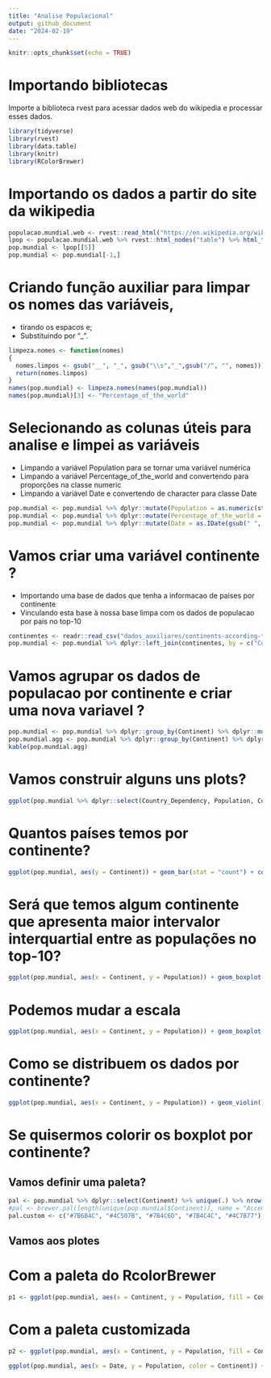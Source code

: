```yaml
---
title: "Analise Populacional"
output: github_document
date: "2024-02-19"
---
```


```r
knitr::opts_chunk$set(echo = TRUE)
```

# Importando bibliotecas

Importe a biblioteca rvest para acessar dados web do wikipedia e processar esses dados.

```r
library(tidyverse)
library(rvest)
library(data.table)
library(knitr)
library(RColorBrewer)
```

# Importando os dados a partir do site da wikipedia

```r
populacao.mundial.web <- rvest::read_html("https://en.wikipedia.org/wiki/World_population")
lpop <- populacao.mundial.web %>% rvest::html_nodes("table") %>% html_table()
pop.mundial <- lpop[[5]]
pop.mundial <- pop.mundial[-1,]
```


# Criando função auxiliar para limpar os nomes das variáveis, 
  * tirando os espacos e; 
  * Substituindo por "_".

```r
limpeza.nomes <- function(nomes)
{
  nomes.limpos <- gsub("__", "_", gsub("\\s","_",gsub("/", "", nomes)))
  return(nomes.limpos)
}
names(pop.mundial) <- limpeza.nomes(names(pop.mundial))
names(pop.mundial)[3] <- "Percentage_of_the_world"
```

# Selecionando as colunas úteis para analise e limpei as variáveis
  * Limpando a variável Population para se tornar uma variável numérica
  * Limpando a variável Percentage_of_the_world and convertendo para proporções na classe numeric
  * Limpando a variável Date e convertendo de character para classe Date 

```r
pop.mundial <- pop.mundial %>% dplyr::mutate(Population = as.numeric(stringr::str_replace_all(Population, "\\,", "")))
pop.mundial <- pop.mundial %>% dplyr::mutate(Percentage_of_the_world = as.numeric(stringr::str_replace_all(Percentage_of_the_world, "%", ""))/100)
pop.mundial <- pop.mundial %>% dplyr::mutate(Date = as.IDate(gsub(" ", "-", Date), format = "%d-%b-%Y"))
```

# Vamos criar uma variável continente ?
  * Importando uma base de dados que tenha a informacao de paises por continente
  * Vinculando esta base à nossa base limpa com os dados de populacao por pais no top-10

```r
continentes <- readr::read_csv("dados_auxiliares/continents-according-to-our-world-in-data.csv")
pop.mundial <- pop.mundial %>% dplyr::left_join(continentes, by = c("Country_Dependency" = "Entity"))
```

# Vamos agrupar os dados de populacao por continente e criar uma nova variavel ?

```r
pop.mundial <- pop.mundial %>% dplyr::group_by(Continent) %>% dplyr::mutate(Population_Continent = sum(Population))
pop.mundial.agg <- pop.mundial %>% dplyr::group_by(Continent) %>% dplyr::summarise(Population_Continent = sum(Population))
kable(pop.mundial.agg)
```

# Vamos construir alguns uns plots?

```r
ggplot(pop.mundial %>% dplyr::select(Country_Dependency, Population, Continent), aes(x = Country_Dependency, y = Population, fill = Continent)) + geom_bar(stat = "identity") + xlab("Países") + ylab("População") + labs(title = "População dos países top-10 do mundo", subtitle = "Coleta web para análise com ggplot", caption = "Fonte: wikipedia") + theme_minimal()
```

# Quantos países temos por continente?

```r
ggplot(pop.mundial, aes(y = Continent)) + geom_bar(stat = "count") + coord_flip()
```

# Será que temos algum continente que apresenta maior intervalor interquartial entre as populações no top-10?

```r
ggplot(pop.mundial, aes(x = Continent, y = Population)) + geom_boxplot()
```

# Podemos mudar a escala

```r
ggplot(pop.mundial, aes(x = Continent, y = Population)) + geom_boxplot() + scale_y_continuous(trans='log10')
```

# Como se distribuem os dados por continente?

```r
ggplot(pop.mundial, aes(x = Continent, y = Population)) + geom_violin()
```


# Se quisermos colorir os boxplot por continente?

## Vamos definir uma paleta?

```r

pal <- pop.mundial %>% dplyr::select(Continent) %>% unique(.) %>% nrow(.) %>% brewer.pal(., name = "Accent")
#pal <- brewer.pal(length(unique(pop.mundial$Continent)), name = "Accent")
pal.custom <- c("#7B6B4C", "#4C507B", "#7B4C6D", "#7B4C4C", "#4C7B77")
```

## Vamos aos plotes

# Com a paleta do RcolorBrewer
```r
p1 <- ggplot(pop.mundial, aes(x = Continent, y = Population, fill = Continent)) + geom_boxplot() + scale_fill_manual(values = pal)
```

# Com a paleta customizada

```r
p2 <- ggplot(pop.mundial, aes(x = Continent, y = Population, fill = Continent)) + geom_boxplot() + scale_fill_manual(values = pal.custom)
```

```r
ggplot(pop.mundial, aes(x = Date, y = Population, color = Continent)) + geom_point()
```

